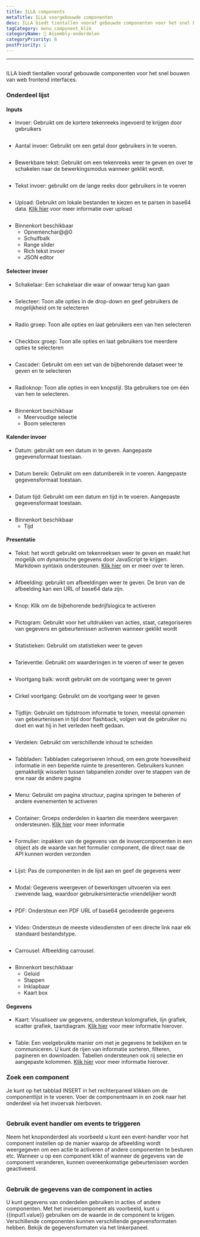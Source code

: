 ```yaml
---
title: ILLA components
metaTitle: ILLA voorgebouwde componenten
desc: ILLA biedt tientallen vooraf gebouwde componenten voor het snel bouwen van web frontend interfaces
tagCategory: menu_component_klik
categoryName: 🧬 Assembly-onderdelen
categoryPriority: 6
postPriority: 1
---
```


* * *

## <h2 hidden>ILLA components</h2>

ILLA biedt tientallen vooraf gebouwde componenten voor het snel bouwen van web frontend interfaces.

### Onderdeel lijst

#### Inputs

-   Invoer: Gebruikt om de kortere tekenreeks ingevoerd te krijgen door gebruikers

<img
  src='https://cdn.illacloud.com/official-website/img/docs/assemble/illa_components.png'
  alt=""
/>

-   Aantal invoer: Gebruikt om een getal door gebruikers in te voeren.

<img
  src='https://cdn.illacloud.com/official-website/img/docs/assemble/illa_components(1).png'
  alt=""
/>

-   Bewerkbare tekst: Gebruikt om een tekenreeks weer te geven en over te schakelen naar de bewerkingsmodus wanneer geklikt wordt.

<img
  src='https://cdn.illacloud.com/official-website/img/docs/assemble/illa_components(2).png'
  alt=""
/>

-   Tekst invoer: gebruikt om de lange reeks door gebruikers in te voeren

<img
  src='https://cdn.illacloud.com/official-website/img/docs/assemble/illa_components(3).png'
  alt=""
/>

-   Upload: Gebruikt om lokale bestanden te kiezen en te parsen in base64 data. [Klik hier]([https://www.illacloud.com/en-US/docs/upload](https://www.illacloud.com/en-US/docs/upload)) voor meer informatie over upload

<img
  src='https://cdn.illacloud.com/official-website/img/docs/assemble/illa_components(4).png'
  alt=""
/>

-   Binnenkort beschikbaar
    -   Opnemenchar@@0
    -   Schuifbalk
    -   Range slider
    -   Rich tekst invoer
    -   JSON editor

#### Selecteer invoer

-   Schakelaar: Een schakelaar die waar of onwaar terug kan gaan

<img
  src='https://cdn.illacloud.com/official-website/img/docs/assemble/illa_components(5).png'
  alt=""
/>

-   Selecteer: Toon alle opties in de drop-down en geef gebruikers de mogelijkheid om te selecteren

<img
  src='https://cdn.illacloud.com/official-website/img/docs/assemble/illa_components(6).png'
  alt=""
/>

-   Radio groep: Toon alle opties en laat gebruikers een van hen selecteren

<img
  src='https://cdn.illacloud.com/official-website/img/docs/assemble/illa_components(7).png'
  alt=""
/>

-   Checkbox groep: Toon alle opties en laat gebruikers toe meerdere opties te selecteren

<img
  src='https://cdn.illacloud.com/official-website/img/docs/assemble/illa_components(8).png'
  alt=""
/>

-   Cascader: Gebruikt om een set van de bijbehorende dataset weer te geven en te selecteren

<img
  src='https://cdn.illacloud.com/official-website/img/docs/assemble/illa_components(9).png'
  alt=""
/>

-   Radioknop: Toon alle opties in een knopstijl. Sta gebruikers toe om één van hen te selecteren.

<img
  src='https://cdn.illacloud.com/official-website/img/docs/assemble/illa_components(10).png'
  alt=""
/>

-   Binnenkort beschikbaar
    -   Meervoudige selectie
    -   Boom selecteren

#### Kalender invoer

-   Datum: gebruikt om een datum in te geven. Aangepaste gegevensformaat toestaan.

<img
  src='https://cdn.illacloud.com/official-website/img/docs/assemble/illa_components(11).png'
  alt=""
/>

-   Datum bereik: Gebruikt om een datumbereik in te voeren. Aangepaste gegevensformaat toestaan.

<img
  src='https://cdn.illacloud.com/official-website/img/docs/assemble/illa_components(12).png'
  alt=""
/>

-   Datum tijd: Gebruikt om een datum en tijd in te voeren. Aangepaste gegevensformaat toestaan.

<img
  src='https://cdn.illacloud.com/official-website/img/docs/assemble/illa_components(13).png'
  alt=""
/>

-   Binnenkort beschikbaar
    -   Tijd

#### Presentatie

-   Tekst: het wordt gebruikt om tekenreeksen weer te geven en maakt het mogelijk om dynamische gegevens door JavaScript te krijgen. Markdown syntaxis ondersteunen. [Klik hier]([https://www.illacloud.com/en-US/docs/text](https://www.illacloud.com/en-US/docs/text)) om er meer over te leren.

<img
  src='https://cdn.illacloud.com/official-website/img/docs/assemble/illa_components(14).png'
  alt=""
/>

-   Afbeelding: gebruikt om afbeeldingen weer te geven. De bron van de afbeelding kan een URL of base64 data zijn.

<img
  src='https://cdn.illacloud.com/official-website/img/docs/assemble/illa_components(15).png'
  alt=""
/>

-   Knop: Klik om de bijbehorende bedrijfslogica te activeren

<img
  src='https://cdn.illacloud.com/official-website/img/docs/assemble/illa_components(16).png'
  alt=""
/>

-   Pictogram: Gebruikt voor het uitdrukken van acties, staat, categoriseren van gegevens en gebeurtenissen activeren wanneer geklikt wordt

<img
  src='https://cdn.illacloud.com/official-website/img/docs/assemble/illa_components(17).png'
  alt=""
/>

-   Statistieken: Gebruikt om statistieken weer te geven

<img
  src='https://cdn.illacloud.com/official-website/img/docs/assemble/illa_components(18).png'
  alt=""
/>

-   Tarieventie: Gebruikt om waarderingen in te voeren of weer te geven

<img
  src='https://cdn.illacloud.com/official-website/img/docs/assemble/illa_components(19).png'
  alt=""
/>

-   Voortgang balk: wordt gebruikt om de voortgang weer te geven

<img
  src='https://cdn.illacloud.com/official-website/img/docs/assemble/illa_components(20).png'
  alt=""
/>

-   Cirkel voortgang: Gebruikt om de voortgang weer te geven

<img
  src='https://cdn.illacloud.com/official-website/img/docs/assemble/illa_components(21).png'
  alt=""
/>

-   Tijdlijn: Gebruikt om tijdstroom informatie te tonen, meestal opnemen van gebeurtenissen in tijd door flashback, volgen wat de gebruiker nu doet en wat hij in het verleden heeft gedaan.

<img
  src='https://cdn.illacloud.com/official-website/img/docs/assemble/illa_components(22).png'
  alt=""
/>

-   Verdelen: Gebruikt om verschillende inhoud te scheiden

<img
  src='https://cdn.illacloud.com/official-website/img/docs/assemble/illa_components(23).png'
  alt=""
/>

-   Tabbladen: Tabbladen categoriseren inhoud, om een grote hoeveelheid informatie in een beperkte ruimte te presenteren. Gebruikers kunnen gemakkelijk wisselen tussen tabpanelen zonder over te stappen van de ene naar de andere pagina

<img
  src='https://cdn.illacloud.com/official-website/img/docs/assemble/illa_components(24).png'
  alt=""
/>

-   Menu: Gebruikt om pagina structuur, pagina springen te beheren of andere evenementen te activeren

<img
  src='https://cdn.illacloud.com/official-website/img/docs/assemble/illa_components(25).png'
  alt=""
/>

-   Container: Groeps onderdelen in kaarten die meerdere weergaven ondersteunen. [Klik hier]([https://www.illacloud.com/en-US/docs/container](https://www.illacloud.com/en-US/docs/container)) voor meer informatie

<img
  src='https://cdn.illacloud.com/official-website/img/docs/assemble/illa_components(26).png'
  alt=""
/>

-   Formulier: inpakken van de gegevens van de invoercomponenten in een object als de waarde van het formulier component, die direct naar de API kunnen worden verzonden

<img
  src='https://cdn.illacloud.com/official-website/img/docs/assemble/illa_components(27).png'
  alt=""
/>

-   Lijst: Pas de componenten in de lijst aan en geef de gegevens weer

<img
  src='https://cdn.illacloud.com/official-website/img/docs/assemble/illa_components(28).png'
  alt=""
/>

-   Modal: Gegevens weergeven of bewerkingen uitvoeren via een zwevende laag, waardoor gebruikersinteractie vriendelijker wordt

<img
  src='https://cdn.illacloud.com/official-website/img/docs/assemble/illa_components(29).png'
  alt=""
/>

-   PDF: Ondersteun een PDF URL of base64 gecodeerde gegevens

<img
  src='https://cdn.illacloud.com/official-website/img/docs/assemble/illa_components(30).png'
  alt=""
/>

-   Video: Ondersteun de meeste videodiensten of een directe link naar elk standaard bestandstype.

<img
  src='https://cdn.illacloud.com/official-website/img/docs/assemble/illa_components(31).png'
  alt=""
/>

-   Carrousel: Afbeelding carrousel.

<img
  src='https://cdn.illacloud.com/official-website/img/docs/assemble/illa_components(32).png'
  alt=""
/>

-   Binnenkort beschikbaar
    -   Geluid
    -   Stappen
    -   Inklapbaar
    -   Kaart box

#### Gegevens

-   Kaart: Visualiseer uw gegevens, ondersteun kolomgrafiek, lijn grafiek, scatter grafiek, taartdiagram. [Klik hier]([https://www.illacloud.com/en-US/docs/chart](https://www.illacloud.com/en-US/docs/chart)) voor meer informatie hierover.

<img
  src='https://cdn.illacloud.com/official-website/img/docs/assemble/illa_components(33).png'
  alt=""
/>

-   Table: Een veelgebruikte manier om met je gegevens te bekijken en te communiceren. U kunt de rijen van informatie sorteren, filteren, pagineren en downloaden. Tabellen ondersteunen ook rij selectie en aangepaste kolommen. [Klik hier]([https://www.illacloud.com/en-US/docs/table](https://www.illacloud.com/en-US/docs/table)) voor meer informatie hierover.

### Zoek een component

Je kunt op het tabblad INSERT in het rechterpaneel klikken om de componentlijst in te voeren. Voer de componentnaam in en zoek naar het onderdeel via het invoervak hierboven.

<img
  src='https://cdn.illacloud.com/official-website/img/docs/assemble/illa_components(34).png'
  alt=""
/>

### Gebruik event handler om events te triggeren

Neem het knoponderdeel als voorbeeld u kunt een event-handler voor het component instellen op de manier waarop de afbeelding wordt weergegeven om een actie te activeren of andere componenten te besturen etc. Wanneer u op een component klikt of wanneer de gegevens van de component veranderen, kunnen overeenkomstige gebeurtenissen worden geactiveerd.

<img
  src='https://cdn.illacloud.com/official-website/img/docs/assemble/illa_components(35).png'
  alt=""
/>

### Gebruik de gegevens van de component in acties

U kunt gegevens van onderdelen gebruiken in acties of andere componenten. Met het invoercomponent als voorbeeld, kunt u {{input1.value}} gebruiken om de waarde in de component te krijgen. Verschillende componenten kunnen verschillende gegevensformaten hebben. Bekijk de gegevensformaten via het linkerpaneel.

<img
  src='https://cdn.illacloud.com/official-website/img/docs/assemble/illa_components(36).png'
  alt=""
/>
